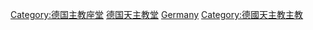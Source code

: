 [[Category:德国主教座堂|Category:德国主教座堂]]
[[Category:德国天主教堂|]]
[[Category:欧洲天主教主教座堂|Germany]]
[[Category:德國天主教主教|Category:德國天主教主教]]